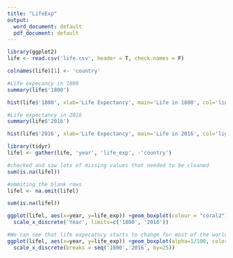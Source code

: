 ```yaml
---
title: "LifeExp"
output:
  word_document: default
  pdf_document: default
---
```


```r
library(ggplot2)
life <- read.csv('life.csv', header = T, check.names = F)
```


```r
colnames(life)[1] <- 'country'
```

```r
#Life expecancy in 1800
summary(life$'1800')
```

```r
hist(life$'1800', xlab='Life Expectancy', main='Life in 1800', col='lightgreen')
```



```r
#Life expectancy in 2016
summary(life$'2016')
```

```r
hist(life$'2016', xlab='Life Expectancy', main='Life in 2016', col='lightblue')
```



```r
library(tidyr)
lifel <- gather(life, 'year', 'life_exp', -'country')
```


```r
#checked and saw lots of missing values that needed to be cleaned
sum(is.na(lifel))
```


```r
#ommiting the blank rows
lifel <- na.omit(lifel)
```


```r
sum(is.na(lifel))
```

```r
ggplot(lifel, aes(x=year, y=life_exp)) +geom_boxplot(colour = "coral2")+
  scale_x_discrete('Year', limits=c('1800', '2016'))
```

```r
#We can see that life expecatncy starts to change for most of the world in the 1920's
ggplot(lifel, aes(x=year, y=life_exp)) +geom_boxplot(alpha=1/100, color='chartreuse2') +
  scale_x_discrete(breaks = seq('1800','2016', by=25))
```











